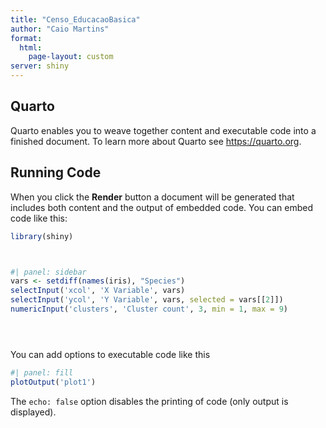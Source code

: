 ---
title: "Censo_EducacaoBasica"
author: "Caio Martins"
format: 
  html:
    page-layout: custom
server: shiny
---

## Quarto

Quarto enables you to weave together content and executable code into a finished document. To learn more about Quarto see <https://quarto.org>.

## Running Code

When you click the **Render** button a document will be generated that includes both content and the output of embedded code. You can embed code like this:

```{r}

library(shiny)



#| panel: sidebar
vars <- setdiff(names(iris), "Species")
selectInput('xcol', 'X Variable', vars)
selectInput('ycol', 'Y Variable', vars, selected = vars[[2]])
numericInput('clusters', 'Cluster count', 3, min = 1, max = 9)





```

You can add options to executable code like this

```{r}


#| panel: fill
plotOutput('plot1')

```

The `echo: false` option disables the printing of code (only output is displayed).
